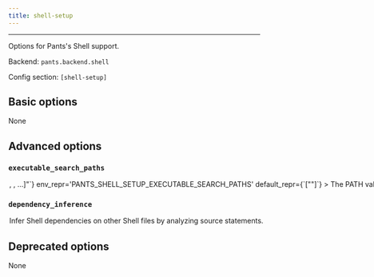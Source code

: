 ```yaml
---
title: shell-setup
---
```



---

Options for Pants&#x27;s Shell support.

Backend: <span className="color--primary">`pants.backend.shell`</span>

Config section: <span className="color--primary">`[shell-setup]`</span>

<span className={styles.options}>

## Basic options

None

## Advanced options

### `executable_search_paths`

<Option
  cli_repr={`--shell-setup-executable-search-paths="[<binary-paths>, <binary-paths>, ...]"`}
  env_repr='PANTS_SHELL_SETUP_EXECUTABLE_SEARCH_PATHS'
  default_repr={`["<PATH>"]`}
>

The PATH value that will be used to find shells and to run certain processes like the shunit2 test runner.

The special string &quot;&lt;PATH&gt;&quot; will expand to the contents of the PATH env var.

</Option>

### `dependency_inference`

<Option
  cli_repr={`--[no-]shell-setup-dependency-inference`}
  env_repr='PANTS_SHELL_SETUP_DEPENDENCY_INFERENCE'
  default_repr={`True`}
>

Infer Shell dependencies on other Shell files by analyzing `source` statements.

</Option>

## Deprecated options

None

</span>
